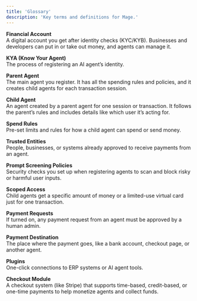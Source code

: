 ```yaml
---
title: 'Glossary'
description: 'Key terms and definitions for Mage.'
---
```


**Financial Account**  
A digital account you get after identity checks (KYC/KYB). Businesses and developers can put in or take out money, and agents can manage it.

**KYA (Know Your Agent)**  
The process of registering an AI agent’s identity.

**Parent Agent**  
The main agent you register. It has all the spending rules and policies, and it creates child agents for each transaction session.

**Child Agent**  
An agent created by a parent agent for one session or transaction. It follows the parent’s rules and includes details like which user it’s acting for.

**Spend Rules**  
Pre-set limits and rules for how a child agent can spend or send money.

**Trusted Entities**  
People, businesses, or systems already approved to receive payments from an agent.

**Prompt Screening Policies**  
Security checks you set up when registering agents to scan and block risky or harmful user inputs.

**Scoped Access**  
Child agents get a specific amount of money or a limited-use virtual card just for one transaction.

**Payment Requests**  
If turned on, any payment request from an agent must be approved by a human admin.

**Payment Destination**  
The place where the payment goes, like a bank account, checkout page, or another agent.

**Plugins**  
One-click connections to ERP systems or AI agent tools.

**Checkout Module**  
A checkout system (like Stripe) that supports time-based, credit-based, or one-time payments to help monetize agents and collect funds.
